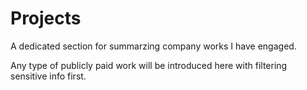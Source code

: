 # Projects

A dedicated section for summarzing company works I have engaged.

Any type of publicly paid work will be introduced here with filtering sensitive info first.
